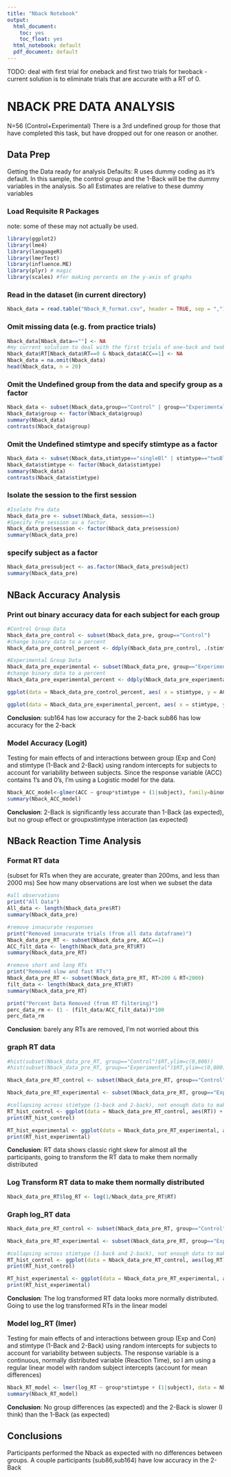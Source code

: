 ```yaml
---
title: "Nback Notebook"
output:
  html_document:
    toc: yes
    toc_float: yes
  html_notebook: default
  pdf_document: default
---
```


TODO: deal with first trial for oneback and first two trials for twoback
  -current solution is to eliminate trials that are accurate with a RT of 0.

# NBACK PRE DATA ANALYSIS
N=56 (Control+Experimental)
There is a 3rd undefined group for those that have completed this task, but have dropped out for one reason or another.

## Data Prep
Getting the Data ready for analysis
Defaults: R uses dummy coding as it's default. In this sample, the control group and the 1-Back will be the dummy variables in the analysis. So all Estimates are relative to these dummy variables

### Load Requisite R Packages
note: some of these may not actually be used.
```r
library(ggplot2)
library(lme4)
library(languageR) 
library(lmerTest)
library(influence.ME)
library(plyr) # magic
library(scales) #for making percents on the y-axis of graphs
```


### Read in the dataset (in current directory)
```r
Nback_data = read.table("Nback_R_format.csv", header = TRUE, sep = ",")
```

### Omit missing data (e.g. from practice trials)
```r
Nback_data[Nback_data==""] <- NA
#my current solution to deal with the first trials of one-back and twoback
Nback_data$RT[Nback_data$RT==0 & Nback_data$ACC==1] <- NA
Nback_data = na.omit(Nback_data)  
head(Nback_data, n = 20) 
```

### Omit the Undefined group from the data and specify group as a factor
```r
Nback_data <- subset(Nback_data,group=="Control" | group=="Experimental")
Nback_data$group <- factor(Nback_data$group)
summary(Nback_data)
contrasts(Nback_data$group)
```

### Omit the Undefined stimtype and specify stimtype as a factor
```r
Nback_data <- subset(Nback_data,stimtype=="singleBl" | stimtype=="twoBlock")
Nback_data$stimtype <- factor(Nback_data$stimtype)
summary(Nback_data)
contrasts(Nback_data$stimtype)
```

### Isolate the session to the first session
```r
#Isolate Pre data
Nback_data_pre <- subset(Nback_data, session==1) 
#Specify Pre session as a factor.
Nback_data_pre$session <- factor(Nback_data_pre$session)
summary(Nback_data_pre)
```



### specify subject as a factor
```r
Nback_data_pre$subject <- as.factor(Nback_data_pre$subject)
summary(Nback_data_pre)
```

## NBack Accuracy Analysis

### Print out binary accuracy data for each subject for each group
```r
#Control Group Data
Nback_data_pre_control <- subset(Nback_data_pre, group=="Control")
#change binary data to a percent
Nback_data_pre_control_percent <- ddply(Nback_data_pre_control, .(stimtype, subject), summarize, ACC_perc = mean(ACC))

#Experimental Group Data
Nback_data_pre_experimental <- subset(Nback_data_pre, group=="Experimental")
#change binary data to a percent
Nback_data_pre_experimental_percent <- ddply(Nback_data_pre_experimental, .(stimtype, subject), summarize, ACC_perc = mean(ACC))

ggplot(data = Nback_data_pre_control_percent, aes( x = stimtype, y = ACC_perc)) + geom_bar(stat = "identity", width = 0.5) + facet_wrap(~subject) + scale_y_continuous(labels=percent) + scale_x_discrete(labels=c("1-Back","2-Back")) + ggtitle("Control")

ggplot(data = Nback_data_pre_experimental_percent, aes( x = stimtype, y = ACC_perc)) + geom_bar(stat = "identity", width = 0.5) + facet_wrap(~subject) + scale_y_continuous(labels=percent) +  scale_x_discrete(labels=c("1-Back","2-Back")) + ggtitle("Experimental")


```

**Conclusion**: 
sub164 has low accuracy for the 2-back
sub86 has low accuracy for the 2-back


### Model Accuracy (Logit)
Testing for main effects of and interactions between group (Exp and Con) and stimtype (1-Back and 2-Back) using random intercepts for subjects to account for variability between subjects. Since the response variable (ACC) contains 1's and 0's, I'm using a Logistic model for the data. 
```r

Nback_ACC_model<-glmer(ACC ~ group*stimtype + (1|subject), family=binomial, data=Nback_data_pre, verbose=TRUE)
summary(Nback_ACC_model)
```

**Conclusion**: 2-Back is significantly less accurate than 1-Back (as expected), but no group effect or groupxstimtype interaction (as expected)

## NBack Reaction Time Analysis

### Format RT data 
(subset for RTs when they are accurate, greater than 200ms, and less than 2000 ms)
See how many observations are lost when we subset the data
```r
#all observations
print("All Data")
All_data <- length(Nback_data_pre$RT)
summary(Nback_data_pre)

#remove innacurate responses
print("Removed innacurate trials (from all data dataframe)")
Nback_data_pre_RT <- subset(Nback_data_pre, ACC==1)
ACC_filt_data <- length(Nback_data_pre_RT$RT)
summary(Nback_data_pre_RT)

#remove short and long RTs
print("Removed slow and fast RTs")
Nback_data_pre_RT <- subset(Nback_data_pre_RT, RT>200 & RT<2000)
filt_data <- length(Nback_data_pre_RT$RT)
summary(Nback_data_pre_RT)

print("Percent Data Removed (from RT filtering)")
perc_data_rm <- (1 - (filt_data/ACC_filt_data))*100
perc_data_rm
```

**Conclusion**: barely any RTs are removed, I'm not worried about this

### graph RT data
```r
#hist(subset(Nback_data_pre_RT, group=="Control")$RT,ylim=c(0,800))
#hist(subset(Nback_data_pre_RT, group=="Experimental")$RT,ylim=c(0,800))

Nback_data_pre_RT_control <- subset(Nback_data_pre_RT, group=="Control")

Nback_data_pre_RT_experimental <- subset(Nback_data_pre_RT, group=="Experimental")

#collapsing across stimtype (1-back and 2-back), not enough data to make a good histogram, and the graphs become too crowded if I include stimtype as a facet
RT_hist_control <- ggplot(data = Nback_data_pre_RT_control, aes(RT)) + geom_histogram(binwidth = 30) + facet_wrap(~subject) + scale_y_continuous(limits = c(0,25)) + scale_x_continuous(limits = c(0,2000))
print(RT_hist_control)

RT_hist_experimental <- ggplot(data = Nback_data_pre_RT_experimental, aes(RT)) + geom_histogram(binwidth = 30) + facet_wrap(~subject) + scale_y_continuous(limits = c(0,25)) + scale_x_continuous(limits = c(0,2000))
print(RT_hist_experimental)
```

**Conclusion**: RT data shows classic right skew for almost all the participants, going to transform the RT data to make them normally distributed

### Log Transform RT data to make them normally distributed
```r
Nback_data_pre_RT$log_RT <- log(1/Nback_data_pre_RT$RT)
```


### Graph log_RT data 
```r
Nback_data_pre_RT_control <- subset(Nback_data_pre_RT, group=="Control")

Nback_data_pre_RT_experimental <- subset(Nback_data_pre_RT, group=="Experimental")

#collapsing across stimtype (1-back and 2-back), not enough data to make a good histogram, and the graphs become too crowded if I include stimtype as a facet
RT_hist_control <- ggplot(data = Nback_data_pre_RT_control, aes(log_RT)) + geom_histogram(binwidth = .1) + facet_wrap(~subject) + scale_y_continuous(limits = c(0,75)) + scale_x_continuous(limits = c(-8,-5))
print(RT_hist_control)

RT_hist_experimental <- ggplot(data = Nback_data_pre_RT_experimental, aes(log_RT)) + geom_histogram(binwidth = .1) + facet_wrap(~subject) + scale_y_continuous(limits = c(0,75)) + scale_x_continuous(limits = c(-8,-5))
print(RT_hist_experimental)
```

**Conclusion**: The log transformed RT data looks more normally distributed. Going to use the log transformed RTs in the linear model

### Model log_RT (lmer)
Testing for main effects of and interactions between group (Exp and Con) and stimtype (1-Back and 2-Back) using random intercepts for subjects to account for variability between subjects. The response variable is a continuous, normally distributed variable (Reaction Time), so I am using a regular linear model with random subject intercepts (account for mean differences)
```r
Nback_RT_model <- lmer(log_RT ~ group*stimtype + (1|subject), data = Nback_data_pre_RT)
summary(Nback_RT_model)
```

**Conclusion**: No group differences (as expected) and the 2-Back is slower (I think) than the 1-Back (as expected)

## Conclusions
Participants performed the Nback as expected with no differences between groups. 
A couple participants (sub86,sub164) have low accuracy in the 2-Back

